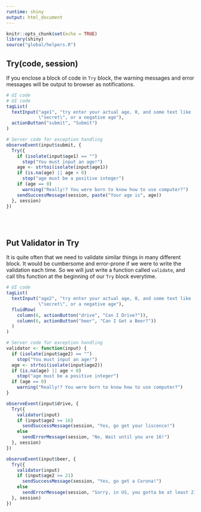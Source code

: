 ```yaml
---
runtime: shiny
output: html_document
---
```


```r
knitr::opts_chunk$set(echo = TRUE)
library(shiny)
source("global/helpers.R")
```

## Try(code, session)
If you enclose a block of code in `Try` block, the warning messages 
and error messages will be output to browser as notifications.

```r
# UI code
# UI code
tagList(
  textInput("age1", "try enter your actual age, 0, and some text like 
            \"secret\", or a negative age"),
  actionButton("submit", "Submit")
)

# Server code for exception handling
observeEvent(input$submit, {
  Try({
    if (isolate(input$age1) == "")
      stop("You must input an age!")
    age <- strtoi(isolate(input$age1))
    if (is.na(age) || age < 0)
      stop("age must be a positive integer")
    if (age == 0)
      warning("Really!? You were born to know how to use computer?")
    sendSuccessMessage(session, paste("Your age is", age))
  }, session)
})
```

<br />
<br />

## Put Validator in Try
It is quite often that we need to validate similar things in many different block.
It would be cumbersome and error-prone if we were to write the validation each time. So
we will just write a function called `validate`, and call tihs function at the beginning
of our `Try` block everytime.

```r
# UI code
tagList(
  textInput("age2", "try enter your actual age, 0, and some text like 
            \"secret\", or a negative age"),
  fluidRow(
    column(6, actionButton("drive", "Can I Drive?")),
    column(6, actionButton("beer", "Can I Get a Beer?"))
  )
)

# Server code for exception handling
validator <- function(input) {
  if (isolate(input$age2) == "")
    stop("You must input an age!")
  age <- strtoi(isolate(input$age2))
  if (is.na(age) || age < 0)
    stop("age must be a positive integer")
  if (age == 0)
    warning("Really!? You were born to know how to use computer?")
}

observeEvent(input$drive, {
  Try({
    validator(input)
    if (input$age2 >= 16)
      sendSuccessMessage(session, "Yes, go get your liscence!")
    else
      sendErrorMessage(session, "No, Wait until you are 16!")
  }, session)
})

observeEvent(input$beer, {
  Try({
    validator(input)
    if (input$age2 >= 21)
      sendSuccessMessage(session, "Yes, go get a Corona!")
    else
      sendErrorMessage(session, "Sorry, in US, you gotta be at least 21 to drink")
  }, session)
})
```
